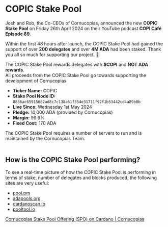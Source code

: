 # COPIC Stake Pool  

Josh and Rob, the Co-CEOs of Cornucopias, announced the new **COPIC Stake Pool** on Friday 26th April 2024 on their YouTube podcast **COPI Café Episode 89**.  

<div className="note-box success">
  Within the first 48 hours after launch, the COPIC Stake Pool had gained the support of over <b>200 delegates</b> and over <b>4M ADA</b> had been staked.  
  Thank you all so much for supporting our project. 💚
</div>  

The COPIC Stake Pool rewards delegates with **$COPI** and **NOT ADA rewards**.  
All proceeds from the COPIC Stake Pool go towards supporting the development of Cornucopias.  

- **Ticker Name:** COPIC  
- **Stake Pool Node ID:** `0836ac65915682ad8c7c138a61f354e31711f92f1b53442cd4a89b0b`  
- **Live Since:** Wednesday 1st May 2024  
- **Pledge:** 10,000 ADA (provided by Cornucopias)  
- **Margin:** 99.9%  
- **Fixed Cost:** 170 ADA  

<div className="note-box">
  The COPIC Stake Pool requires a number of servers to run and is maintained by the Cornucopias Team.
</div>  

</br>

## How is the COPIC Stake Pool performing?  

To see a real-time picture of how the COPIC Stake Pool is performing in terms of stake, number of delegates and blocks produced, the following sites are very useful:  

- [pool.pm](https://pool.pm/dda4bc64e339336e3f7bc158177df0c71dc760ff11cb8b0651b3ece4)  
- [adapools.org](https://adapools.org/pool/dda4bc64e339336e3f7bc158177df0c71dc760ff11cb8b0651b3ece4)  
- [cardanoscan.io](https://cardanoscan.io/pools)  
- [pooltool.io](https://pooltool.io/)  

<div className="note-box info">
  <a href="https://cornucopias.io/blog/cornucopias-spo?utm_source=blog&utm_medium=social&utm_campaign=SPO&utm_content=read%20more&utm_term=copi">
    Cornucopias Stake Pool Offering (SPO) on Cardano | Cornucopias
  </a>
</div>
